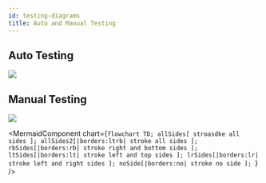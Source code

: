 ```yaml
---
id: testing-diagrams
title: Auto and Manual Testing
---
```



## Auto Testing

<Image src="/img/auto-testing-diagram.png" />

## Manual Testing

<Image src="/img/manual-testing-diagram.png" />

<MermaidComponent
  chart={`flowchart TD;
      allSides[ stroasdke all sides ];
      allSides2[|borders:ltrb| stroke all sides ];
      rbSides[|borders:rb| stroke right and bottom sides ];
      ltSides[|borders:lt| stroke left and top sides ];
      lrSides[|borders:lr| stroke left and right sides ];
      noSide[|borders:no| stroke no side ];
`}
/>
